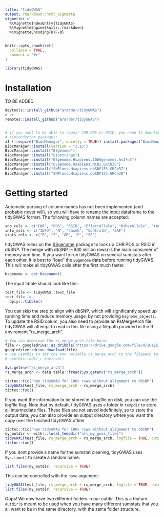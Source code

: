 ```yaml
---
title: "tidyGWAS"
output: rmarkdown::html_vignette
vignette: >
  %\VignetteIndexEntry{tidyGWAS}
  %\VignetteEngine{knitr::rmarkdown}
  %\VignetteEncoding{UTF-8}
---
```


```r
knitr::opts_chunk$set(
  collapse = TRUE,
  comment = "#>"
)
```

```r
library(tidyGWAS)
```

# Installation

TO BE ADDED

```r

devtools::install_github("ararder/tidyGWAS")
# or
remotes::install_github("ararder/tidyGWAS")


# if you want to be able to repair CHR:POS or RSID, you need to download the following
# bioconductor packages:
if (!require("BiocManager", quietly = TRUE)) install.packages("BiocManager")
BiocManager::install(version = "3.16")
BiocManager::install("BSgenome")
BiocManager::install("Biostrings")
BiocManager::install("BSgenome.Hsapiens.1000genomes.hs37d5")
BiocManager::install("BSgenome.Hsapiens.NCBI.GRCh38")
BiocManager::install("SNPlocs.Hsapiens.dbSNP155.GRCh37")
BiocManager::install("SNPlocs.Hsapiens.dbSNP155.GRCh38")


```

# Getting started

Automatic parsing of column names has not been implemented (and probable never will), so you will have to rename the input dataframe to the tidyGWAS format. The following column names are accepted:

```r

snp_cols <- c("CHR", "POS", "RSID", "EffectAllele", "OtherAllele", "rowid")
info_cols <- c("INFO", "N", "CaseN", "ControlN", "EAF")
stats_cols <- c("B", "Z", "OR", "P", "SE")
```

tidyGWAS relies on the [BSgenome](https://bioconductor.org/packages/release/bioc/html/BSgenome.html) package to look up CHR:POS or RSID in dbSNP. The merge with dbSNP (\~930 million rows) is the main consumer of memory and time. If you want to run tidyGWAS on several sumstats after each other, it is best to "load" the `BSgenome` data before running tidyGWAS. This will make all tidyGWAS calls after the first much faster.

```r
bsgenome <- get_bsgenome()

```

The input tibble should look like this:

```r
test_file <- tidyGWAS::test_file
test_file |>
  dplyr::tibble()
```

You can skip the step to align with dbSNP, which will significantly speed up running time and reduce memory usage, by not providing `bsgnome_objects`. To update the RSID colum, you also need to provide an RsMergeArch file. tidyGWAS will attempt to read in this file using a filepath provided in the R enviroment "rs_merge_arch".

```r
# You can download the rs_merge_arch file here:
file <- googledrive::as_dribble("https://drive.google.com/file/d/1HaES_q8m6rSDDLXvYr0TjQ-ZlyhdZbFX/view?usp=share_link")
googledrive::drive_download(file)
# use usethis to set the env variable rs_merge_arch to the filepath to the downloaded file 
# usethis::edit_r_environ()

```

```r
Sys.getenv("rs_merge_arch")
rs_merge_arch <- data.table::fread(Sys.getenv("rs_merge_arch"))

```

```r
tictoc::tic("Run tidyGWAS for 100k rows without alignment to dbSNP")
tidyGWAS(test_file, rs_merge_arch = rs_merge_arch)
tictoc::toc()


```

If you want the information to be stored in a logfile on disk, you can use the logfile flag. Note that by default, tidyGWAS uses a folder in `tempdir` to store all intermediate files. These files are not saved indefinitely, so to store the output data, you can also provide an output directory where you want the copy over the finished tidyGWAS oflder

```r
tictoc::tic("Run tidyGWAS for 100k rows without alignment to dbSNP")
my_outdir <- withr::local_tempdir("all_my_gwas_files")
tidyGWAS(test_file, rs_merge_arch = rs_merge_arch, logfile = TRUE, outdir = my_outdir)
tictoc::toc()

```

If you dont provide a name for the sumstat cleaning, tidyGWAS uses `Sys.time()` to create a random name.

```r
list.files(my_outdir, recursive = TRUE)

```

This can be controlled with the `name` argument:

```r
tidyGWAS(test_file, rs_merge_arch = rs_merge_arch, logfile = TRUE, outdir = my_outdir, name = "first_gwas")
list.files(my_outdir, recursive = TRUE)

```

Oops! We now have two different folders in our outdir. This is a feature. `outdir` is meant to be used when you have many different sumstats that you all want to be in the same directory, with the same folder structure.
